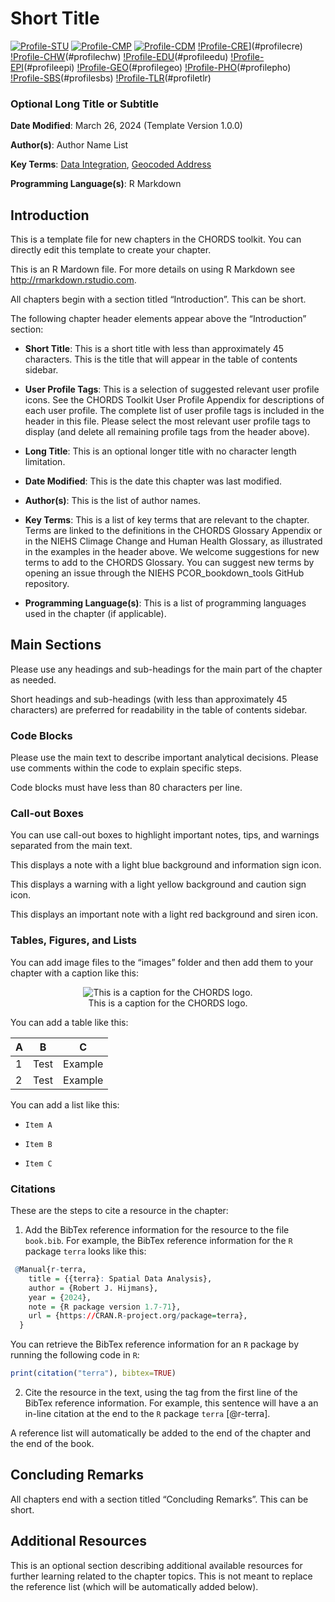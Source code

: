 # Short Title {#chapter-short-title} 

[![Profile-STU](https://img.shields.io/badge/User%20Profile-Student-dcbeff.svg)](#profilestu)
[![Profile-CMP](https://img.shields.io/badge/User%20Profile-Clinician/Medical%20Professional-f58231.svg)](#profilecmp)
[![Profile-CDM](https://img.shields.io/badge/User%20Profile-Clinical%20Data%20Manager-469990.svg)](#profilecdm)
[!Profile-CRE](https://img.shields.io/badge/User%20Profile-Clinical%20Researcher-e6194B.svg)](#profilecre)
[!Profile-CHW](https://img.shields.io/badge/User%20Profile-Community%20Health%20Worker-ffe119.svg)(#profilechw)
[!Profile-EDU](https://img.shields.io/badge/User%20Profile-Educator-bfef45.svg)(#profileedu)
[!Profile-EPI](https://img.shields.io/badge/User%20Profile-Epidemiologist-4363d8.svg)(#profileepi)
[!Profile-GEO](https://img.shields.io/badge/User%20Profile-Geospatial%20Analyst-fabed4.svg)(#profilegeo)
[!Profile-PHO](https://img.shields.io/badge/User%20Profile-Public%20Health%20Official-fffac8.svg)(#profilepho)
[!Profile-SBS](https://img.shields.io/badge/User%20Profile-Social%20&%20Behavioral%20Scientist-808000.svg)(#profilesbs)
[!Profile-TLR](https://img.shields.io/badge/User%20Profile-Translational%20Researcher-aaffc3.svg)(#profiletlr)

### Optional Long Title or Subtitle {-}

**Date Modified**: March 26, 2024 (Template Version 1.0.0)

**Author(s)**: Author Name List

**Key Terms**: [Data Integration](https://tools.niehs.nih.gov/cchhglossary/?keyword=data+integration&termOnlySearch=true&exactSearch=true), [Geocoded Address](#def-geocoded-address)

**Programming Language(s)**: R Markdown

## Introduction

This is a template file for new chapters in the CHORDS toolkit. You can directly edit this template to create your chapter. 

This is an R Mardown file. For more details on using R Markdown see <http://rmarkdown.rstudio.com>.

All chapters begin with a section titled "Introduction". This can be short.

The following chapter header elements appear above the "Introduction" section:

- **Short Title**: This is a short title with less than approximately 45 characters. This is the title that will appear in the table of contents sidebar.

- **User Profile Tags**: This is a selection of suggested relevant user profile icons. See the CHORDS Toolkit User Profile Appendix for descriptions of each user profile. The complete list of user profile tags is included in the header in this file. Please select the most relevant user profile tags to display (and delete all remaining profile tags from the header above).

- **Long Title**: This is an optional longer title with no character length limitation.

- **Date Modified**: This is the date this chapter was last modified.

- **Author(s)**: This is the list of author names.

- **Key Terms**: This is a list of key terms that are relevant to the chapter. Terms are linked to the definitions in the CHORDS Glossary Appendix or in the NIEHS Climage Change and Human Health Glossary, as illustrated in the examples in the header above. We welcome suggestions for new terms to add to the CHORDS Glossary. You can suggest new terms by opening an issue through the NIEHS PCOR_bookdown_tools GitHub repository.

- **Programming Language(s)**: This is a list of programming languages used in the chapter (if applicable).

## Main Sections

Please use any headings and sub-headings for the main part of the chapter as needed. 

Short headings and sub-headings (with less than approximately 45 characters) are preferred for readability in the table of contents sidebar. 

### Code Blocks

Please use the main text to describe important analytical decisions. Please use comments within the code to explain specific steps. 

Code blocks must have less than 80 characters per line. 

### Call-out Boxes

You can use call-out boxes to highlight important notes, tips, and warnings separated from the main text.

::: {.note}
This displays a note with a light blue background and information sign icon.
:::

::: {.warning}
This displays a warning with a light yellow background and caution sign icon.
:::

::: {.important}
This displays an important note with a light red background and siren icon.
:::

### Tables, Figures, and Lists

You can add image files to the "images" folder and then add them to your chapter with a caption like this:

<center>

![This is a caption for the CHORDS logo.](images/chords-art-logo.png)

</center>

You can add a table like this:

|A            |B             |C               |
|-------------|--------------|----------------|  
|1            |Test          |Example         | 
|2            |Test          |Example         |

You can add a list like this:

-     Item A
-     Item B
-     Item C

### Citations

These are the steps to cite a resource in the chapter: 

1. Add the BibTex reference information for the resource to the file `book.bib`. For example, the BibTex reference information for the `R` package `terra` looks like this:

```r
 @Manual{r-terra,
    title = {{terra}: Spatial Data Analysis},
    author = {Robert J. Hijmans},
    year = {2024},
    note = {R package version 1.7-71},
    url = {https://CRAN.R-project.org/package=terra},
  }
```

You can retrieve the BibTex reference information for an `R` package by running the following code in `R`:

```r
print(citation("terra"), bibtex=TRUE)
```

2. Cite the resource in the text, using the tag from the first line of the BibTex reference information. For example, this sentence will have a an in-line citation at the end to the `R` package `terra` [@r-terra].

A reference list will automatically be added to the end of the chapter and the end of the book.

## Concluding Remarks

All chapters end with a section titled "Concluding Remarks". This can be short.

## Additional Resources

This is an optional section describing additional available resources for further learning related to the chapter topics. This is not meant to replace the reference list (which will be automatically added below).
